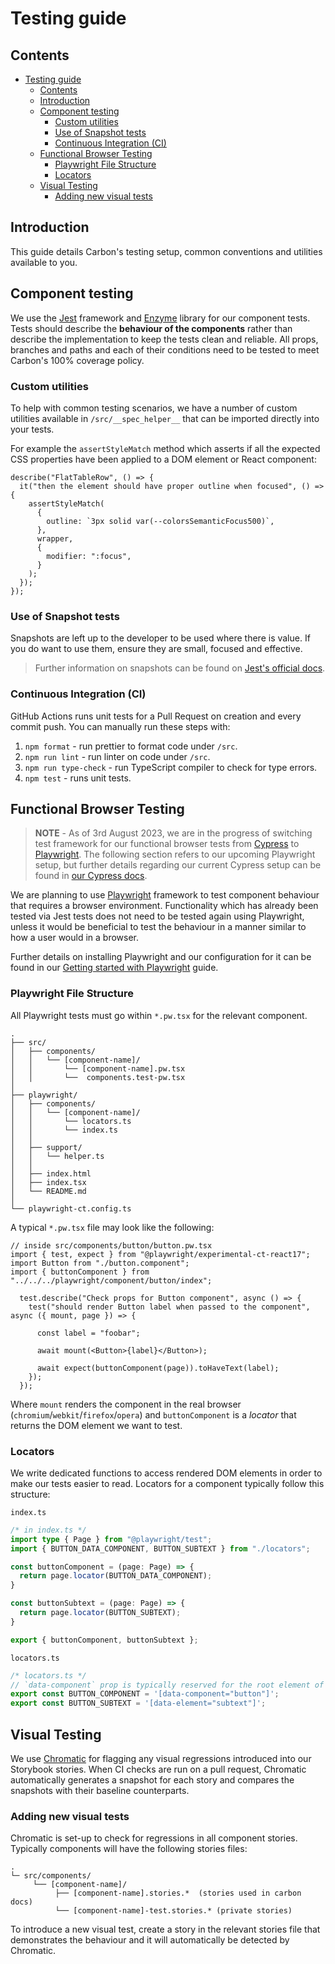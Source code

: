 
<Meta title="Documentation/Testing Guide" />

# Testing guide

## Contents

- [Testing guide](#testing-guide)
  - [Contents](#contents)
  - [Introduction](#introduction)
  - [Component testing](#component-testing)
    - [Custom utilities](#custom-utilities)
    - [Use of Snapshot tests](#use-of-snapshot-tests)
    - [Continuous Integration (CI)](#continuous-integration-ci)
  - [Functional Browser Testing](#functional-browser-testing)
    - [Playwright File Structure](#playwright-file-structure)
    - [Locators](#locators)
  - [Visual Testing](#visual-testing)
    - [Adding new visual tests](#adding-new-visual-tests)

## Introduction

This guide details Carbon's testing setup, common conventions and utilities available to you.

## Component testing

We use the [Jest](https://facebook.github.io/jest/) framework and [Enzyme](https://enzymejs.github.io/enzyme/) library for our component tests. Tests should describe the **behaviour of the components** rather than describe the implementation to keep the tests clean and reliable. All props, branches and paths and each of their conditions need to be tested to meet Carbon's 100% coverage policy.

### Custom utilities

To help with common testing scenarios, we have a number of custom utilities available in `/src/__spec_helper__` that can be imported directly into your tests.

For example the `assertStyleMatch` method which asserts if all the expected CSS properties have been applied to a DOM element or React component:

```tsx
describe("FlatTableRow", () => {
  it("then the element should have proper outline when focused", () => {
    assertStyleMatch(
      {
        outline: `3px solid var(--colorsSemanticFocus500)`,
      },
      wrapper,
      {
        modifier: ":focus",
      }
    );
  });
});
```

### Use of Snapshot tests

Snapshots are left up to the developer to be used where there is value. If you do want to use them, ensure they are small, focused and effective.

> Further information on snapshots can be found on [Jest's official docs](https://jestjs.io/docs/snapshot-testing).

### Continuous Integration (CI)

GitHub Actions runs unit tests for a Pull Request on creation and every commit push. You can manually run these steps with:

1. `npm format` - run prettier to format code under `/src`.
2. `npm run lint` - run linter on code under `/src`.
3. `npm run type-check` - run TypeScript compiler to check for type errors.
4. `npm test` - runs unit tests.

## Functional Browser Testing

> **NOTE** - As of 3rd August 2023, we are in the progress of switching test framework for our functional browser tests from [Cypress](https://www.cypress.io/) to [Playwright](https://playwright.dev). The following section refers to our upcoming Playwright setup, but further details regarding our current Cypress setup can be found in [our Cypress docs](../cypress/README.md).

We are planning to use [Playwright](https://playwright.dev) framework to test component behaviour that requires a browser environment. Functionality which has already been tested via Jest tests does not need to be tested again using Playwright, unless it would be beneficial to test the behaviour in a manner similar to how a user would in a browser.

Further details on installing Playwright and our configuration for it can be found in our [Getting started with Playwright](../playwright/README.md) guide.

### Playwright File Structure

All Playwright tests must go within `*.pw.tsx` for the relevant component.

```
.
├── src/
│   ├── components/
│   │   └── [component-name]/
│   │       └── [component-name].pw.tsx
│   │       └──  components.test-pw.tsx
│
├── playwright/
│   ├── components/
│   │   └── [component-name]/
│   │       └── locators.ts
│   │       └── index.ts
│   │
│   ├── support/
│   │   └── helper.ts
│   │
│   ├── index.html
│   ├── index.tsx
│   └── README.md
│
└── playwright-ct.config.ts
```

A typical `*.pw.tsx` file may look like the following:

```tsx
// inside src/components/button/button.pw.tsx
import { test, expect } from "@playwright/experimental-ct-react17";
import Button from "./button.component";
import { buttonComponent } from "../../../playwright/component/button/index";

  test.describe("Check props for Button component", async () => {
    test("should render Button label when passed to the component", async ({ mount, page }) => {
      
      const label = "foobar";
      
      await mount(<Button>{label}</Button>);

      await expect(buttonComponent(page)).toHaveText(label);
    });
  });
```

Where `mount` renders the component in the real browser (`chromium`/`webkit`/`firefox`/`opera`) and `buttonComponent` is a _locator_ that returns the DOM element we want to test.

### Locators

We write dedicated functions to access rendered DOM elements in order to make our tests easier to read. Locators for a component typically follow this structure:

`index.ts`
```ts
/* in index.ts */
import type { Page } from "@playwright/test";
import { BUTTON_DATA_COMPONENT, BUTTON_SUBTEXT } from "./locators";

const buttonComponent = (page: Page) => {
  return page.locator(BUTTON_DATA_COMPONENT);
}

const buttonSubtext = (page: Page) => {
  return page.locator(BUTTON_SUBTEXT);
}

export { buttonComponent, buttonSubtext };
```

`locators.ts`
```ts
/* locators.ts */
// `data-component` prop is typically reserved for the root element of the component. Whereas `data-element` is for specific elements.
export const BUTTON_COMPONENT = '[data-component="button"]';
export const BUTTON_SUBTEXT = '[data-element="subtext"]';
```

## Visual Testing

We use [Chromatic](https://www.chromatic.com/) for flagging any visual regressions introduced into our Storybook stories. When CI checks are run on a pull request, Chromatic automatically generates a snapshot for each story and compares the snapshots with their baseline counterparts.

### Adding new visual tests

Chromatic is set-up to check for regressions in all component stories. Typically components will have the following stories files:

```none
.
└─ src/components/
     └── [component-name]/
          ├── [component-name].stories.*  (stories used in carbon docs)
          └── [component-name]-test.stories.* (private stories)
```

To introduce a new visual test, create a story in the relevant stories file that demonstrates the behaviour and it will automatically be detected by Chromatic.
